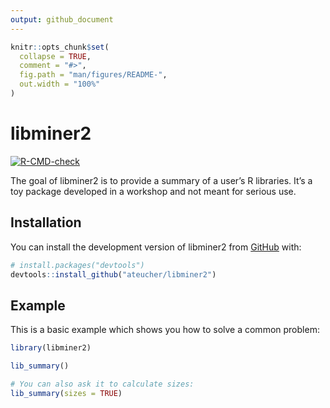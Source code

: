 ```yaml
---
output: github_document
---
```


<!-- README.md is generated from README.Rmd. Please edit that file -->

```r
knitr::opts_chunk$set(
  collapse = TRUE,
  comment = "#>",
  fig.path = "man/figures/README-",
  out.width = "100%"
)
```

# libminer2

<!-- badges: start -->
[![R-CMD-check](https://github.com/ateucher/libminer2/actions/workflows/R-CMD-check.yaml/badge.svg)](https://github.com/ateucher/libminer2/actions/workflows/R-CMD-check.yaml)
<!-- badges: end -->

The goal of libminer2 is to provide a summary of a user's R libraries. It's a toy package developed in a workshop and not meant for serious use.

## Installation

You can install the development version of libminer2 from [GitHub](https://github.com/) with:

``` r
# install.packages("devtools")
devtools::install_github("ateucher/libminer2")
```

## Example

This is a basic example which shows you how to solve a common problem:

```r
library(libminer2)

lib_summary()

# You can also ask it to calculate sizes:
lib_summary(sizes = TRUE)
```

